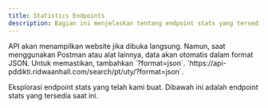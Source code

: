 ```yaml
---
title: Statistics Endpoints
description: Bagian ini menjelaskan tentang endpoint stats yang tersedia.
---
```


<Note type="danger" title="Perhatian">
 API akan menampilkan website jika dibuka langsung. Namun, saat menggunakan Postman atau alat lainnya, data akan otomatis dalam format JSON. Untuk memastikan, tambahkan `?format=json`.
</Note>

<Note type="success" title="Contoh">
 `https://api-pddikti.ridwaanhall.com/search/pt/uty/?format=json`.
</Note>

Eksplorasi endpoint stats yang telah kami buat. Dibawah ini adalah endpoint stats yang tersedia saat ini.

<Outlet path="/getting-started/stats" />